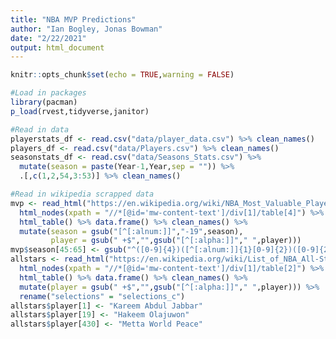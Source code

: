 ```yaml
---
title: "NBA MVP Predictions"
author: "Ian Bogley, Jonas Bowman"
date: "2/22/2021"
output: html_document
---
```


```r
knitr::opts_chunk$set(echo = TRUE,warning = FALSE)
```


```r
#Load in packages
library(pacman)
p_load(rvest,tidyverse,janitor)

#Read in data
playerstats_df <- read.csv("data/player_data.csv") %>% clean_names()
players_df <- read.csv("data/Players.csv") %>% clean_names()
seasonstats_df <- read.csv("data/Seasons_Stats.csv") %>%
  mutate(season = paste(Year-1,Year,sep = "")) %>%
  .[,c(1,2,54,3:53)] %>% clean_names()

#Read in wikipedia scrapped data
mvp <- read_html("https://en.wikipedia.org/wiki/NBA_Most_Valuable_Player_Award") %>%
  html_nodes(xpath = "//*[@id='mw-content-text']/div[1]/table[4]") %>%
  html_table() %>% data.frame() %>% clean_names() %>%
  mutate(season = gsub("[^[:alnum:]]","-19",season),
         player = gsub(" +$","",gsub("[^[:alpha:]]"," ",player)))
mvp$season[45:65] <- gsub("^([0-9]{4})([^[:alnum:]]{1}[0-9]{2})([0-9]{2})$","\\1-20\\3",mvp$season[45:65])
allstars <- read_html("https://en.wikipedia.org/wiki/List_of_NBA_All-Stars") %>%
  html_nodes(xpath = "//*[@id='mw-content-text']/div[1]/table[2]") %>%
  html_table() %>% data.frame() %>% clean_names() %>%
  mutate(player = gsub(" +$","",gsub("[^[:alpha:]]"," ",player))) %>%
  rename("selections" = "selections_c")
allstars$player[1] <- "Kareem Abdul Jabbar"
allstars$player[19] <- "Hakeem Olajuwon"
allstars$player[430] <- "Metta World Peace"
```




